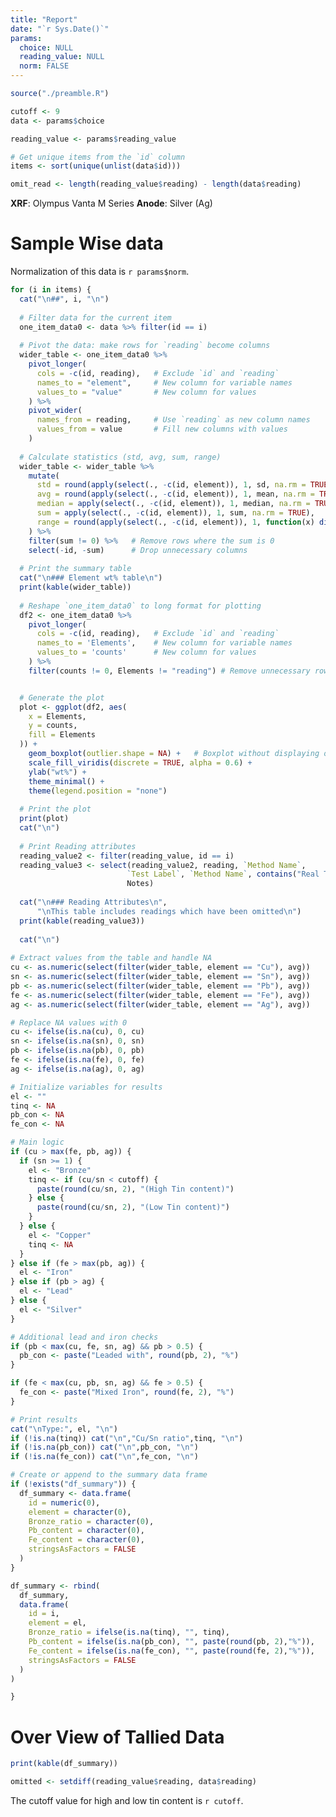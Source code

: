 ```yaml
---
title: "Report"
date: "`r Sys.Date()`"
params:
  choice: NULL
  reading_value: NULL
  norm: FALSE
---
```

```r

source("./preamble.R")

cutoff <- 9
data <- params$choice

reading_value <- params$reading_value

# Get unique items from the `id` column
items <- sort(unique(unlist(data$id)))

omit_read <- length(reading_value$reading) - length(data$reading)
```

**XRF**:    Olympus Vanta M Series
**Anode**: Silver (Ag)

# Sample Wise data

Normalization of this data is `r params$norm`.

```r

for (i in items) {
  cat("\n##", i, "\n")
  
  # Filter data for the current item
  one_item_data0 <- data %>% filter(id == i)
  
  # Pivot the data: make rows for `reading` become columns
  wider_table <- one_item_data0 %>%
    pivot_longer(
      cols = -c(id, reading),   # Exclude `id` and `reading`
      names_to = "element",     # New column for variable names
      values_to = "value"       # New column for values
    ) %>%
    pivot_wider(
      names_from = reading,     # Use `reading` as new column names
      values_from = value       # Fill new columns with values
    )
  
  # Calculate statistics (std, avg, sum, range)
  wider_table <- wider_table %>%
    mutate(
      std = round(apply(select(., -c(id, element)), 1, sd, na.rm = TRUE),2),
      avg = round(apply(select(., -c(id, element)), 1, mean, na.rm = TRUE),2),
      median = apply(select(., -c(id, element)), 1, median, na.rm = TRUE),
      sum = apply(select(., -c(id, element)), 1, sum, na.rm = TRUE),
      range = round(apply(select(., -c(id, element)), 1, function(x) diff(range(x, na.rm = TRUE))),2)
    ) %>%
    filter(sum != 0) %>%   # Remove rows where the sum is 0
    select(-id, -sum)      # Drop unnecessary columns
  
  # Print the summary table
  cat("\n### Element wt% table\n")
  print(kable(wider_table))
    
  # Reshape `one_item_data0` to long format for plotting
  df2 <- one_item_data0 %>%
    pivot_longer(
      cols = -c(id, reading),   # Exclude `id` and `reading`
      names_to = 'Elements',    # New column for variable names
      values_to = 'counts'      # New column for values
    ) %>%
    filter(counts != 0, Elements != "reading") # Remove unnecessary rows


  # Generate the plot
  plot <- ggplot(df2, aes(
    x = Elements, 
    y = counts, 
    fill = Elements
  )) +
    geom_boxplot(outlier.shape = NA) +   # Boxplot without displaying outliers explicitly
    scale_fill_viridis(discrete = TRUE, alpha = 0.6) +
    ylab("wt%") +
    theme_minimal() +
    theme(legend.position = "none")
  
  # Print the plot
  print(plot)
  cat("\n")
    
  # Print Reading attributes
  reading_value2 <- filter(reading_value, id == i)
  reading_value3 <- select(reading_value2, reading, `Method Name`,
                          `Test Label`, `Method Name`, contains("Real Time"),
                          Notes)
  
  cat("\n### Reading Attributes\n",
      "\nThis table includes readings which have been omitted\n")
  print(kable(reading_value3))
  
  cat("\n")
  
# Extract values from the table and handle NA
cu <- as.numeric(select(filter(wider_table, element == "Cu"), avg))
sn <- as.numeric(select(filter(wider_table, element == "Sn"), avg))
pb <- as.numeric(select(filter(wider_table, element == "Pb"), avg))
fe <- as.numeric(select(filter(wider_table, element == "Fe"), avg))
ag <- as.numeric(select(filter(wider_table, element == "Ag"), avg))

# Replace NA values with 0
cu <- ifelse(is.na(cu), 0, cu)
sn <- ifelse(is.na(sn), 0, sn)
pb <- ifelse(is.na(pb), 0, pb)
fe <- ifelse(is.na(fe), 0, fe)
ag <- ifelse(is.na(ag), 0, ag)

# Initialize variables for results
el <- ""
tinq <- NA
pb_con <- NA
fe_con <- NA

# Main logic
if (cu > max(fe, pb, ag)) {
  if (sn >= 1) {
    el <- "Bronze"
    tinq <- if (cu/sn < cutoff) {
      paste(round(cu/sn, 2), "(High Tin content)")
    } else {
      paste(round(cu/sn, 2), "(Low Tin content)")
    }
  } else {
    el <- "Copper"
    tinq <- NA
  }
} else if (fe > max(pb, ag)) {
  el <- "Iron"
} else if (pb > ag) {
  el <- "Lead"
} else {
  el <- "Silver"
}

# Additional lead and iron checks
if (pb < max(cu, fe, sn, ag) && pb > 0.5) {
  pb_con <- paste("Leaded with", round(pb, 2), "%")
}

if (fe < max(cu, pb, sn, ag) && fe > 0.5) {
  fe_con <- paste("Mixed Iron", round(fe, 2), "%")
}

# Print results
cat("\nType:", el, "\n")
if (!is.na(tinq)) cat("\n","Cu/Sn ratio",tinq, "\n")
if (!is.na(pb_con)) cat("\n",pb_con, "\n")
if (!is.na(fe_con)) cat("\n",fe_con, "\n")

# Create or append to the summary data frame
if (!exists("df_summary")) {
  df_summary <- data.frame(
    id = numeric(0),
    element = character(0),
    Bronze_ratio = character(0),
    Pb_content = character(0),
    Fe_content = character(0),
    stringsAsFactors = FALSE
  )
}

df_summary <- rbind(
  df_summary,
  data.frame(
    id = i,
    element = el,
    Bronze_ratio = ifelse(is.na(tinq), "", tinq),
    Pb_content = ifelse(is.na(pb_con), "", paste(round(pb, 2),"%")),
    Fe_content = ifelse(is.na(fe_con), "", paste(round(fe, 2),"%")),
    stringsAsFactors = FALSE
  )
)

}
```

# Over View of Tallied Data

```r

print(kable(df_summary))

omitted <- setdiff(reading_value$reading, data$reading)

```

The cutoff value for high and low tin content is `r cutoff`.

